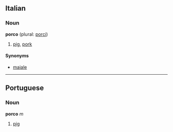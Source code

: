 ==Italian==
===Noun===
'''porco''' (plural: [[porci]])

# [[pig]], [[pork]]

====Synonyms====
*[[maiale]]

----

==Portuguese==
===Noun===
'''porco''' ''m''

# [[pig]]